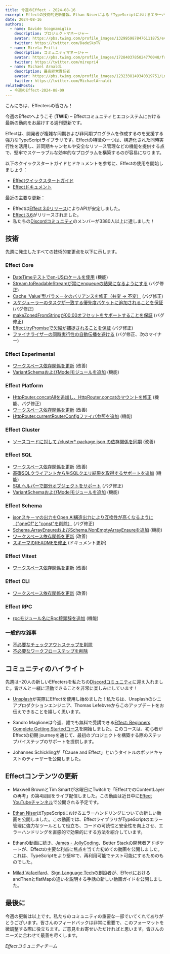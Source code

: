 ```yaml
---
title: 今週のEffect - 2024-08-16
excerpt: Effectの技術的更新情報。Ethan Niserによる「TypeScriptにおけるエラーハンドリングの問題」という動画。Sandro MaglioneによるEffect初心者向けコースの開始。
date: 2024-08-16
authors:
  - name: Davide Scognamiglio
    description: プロジェクトマネージャー
    avatar: https://pbs.twimg.com/profile_images/1329959878476111875/evHG8VX6_400x400.jpg
    twitter: https://twitter.com/DadeSkoTV
  - name: Mirela Prifti
    description: コミュニティマネージャー
    avatar: https://pbs.twimg.com/profile_images/1728403785024770048/frKphayT_400x400.jpg
    twitter: https://twitter.com/mirepri4
  - name: Michael Arnaldi
    description: 最高経営責任者
    avatar: https://pbs.twimg.com/profile_images/1232338149340319751/Ln9nNWyk_400x400.jpg
    twitter: https://twitter.com/MichaelArnaldi
relatedPosts:
  - 今週のEffect-2024-08-09
---
```


こんにちは、Effectersの皆さん！

今週のEffectへようこそ (**TWIE**) – Effectコミュニティとエコシステムにおける最新の動向をお届けする週刊更新です。

Effectは、開発者が複雑な同期および非同期プログラムを作成するのを支援する強力なTypeScriptライブラリです。Effectの特徴の一つは、構造化された同時実行性を活用し、非同期キャンセルや安全なリソース管理などの機能を提供する点で、堅牢でスケーラブルな効率的なプログラムを構築するのが容易になります。

以下のクイックスタートガイドとドキュメントを参考に、Effectの使用を開始しましょう：

- [Effectクイックスタートガイド](/docs/quickstart)
- [Effectドキュメント](/docs/introduction)

最近の主要な更新：

- Effectは[Effect 3.0リリース](https://effect.website/blog/effect-3.0)によりAPIが安定しました。
- [Effect 3.6](https://effect.website/blog/effect-3.6)がリリースされました。
- 私たちの[Discordコミュニティ](https://discord.gg/effect-ts)のメンバーが3380人以上に達しました！

## 技術

先週に発生したすべての技術的変更点を以下に示します。

### Effect Core

- [DateTimeテストでen-USロケールを使用](https://github.com/Effect-TS/effect/pull/3443) (機能)
- [Stream.toReadableStreamが常にenqueueの結果になるようにする](https://github.com/Effect-TS/effect/pull/3444) (バグ修正)
- [Cache 'Value'型パラメータのバリアンスを修正（共変 → 不変）](https://github.com/Effect-TS/effect/pull/3404) (バグ修正)
- [スケジューラーのタスクが一致する優先度バケットに追加されることを保証](https://github.com/Effect-TS/effect/pull/3452) (バグ修正)
- [makeZonedFromStringが00:00オフセットをサポートすることを保証](https://github.com/Effect-TS/effect/pull/3458) (バグ修正)
- [Effect.tryPromiseで欠陥が捕捉されることを保証](https://github.com/Effect-TS/effect/pull/3459) (バグ修正)
- [ファイナライザーの同時実行性の自動伝播を避ける](https://github.com/Effect-TS/effect/pull/3441) (バグ修正、次のマイナー)

### Effect Experimental

- [ワークスペース依存関係を更新](https://github.com/Effect-TS/effect/pull/3450) (改善)
- [VariantSchemaおよびModelモジュールを追加](https://github.com/Effect-TS/effect/pull/3455) (機能)

### Effect Platform

- [HttpRouter.concatAllを追加し、HttpRouter.concatのマウントを修正](https://github.com/Effect-TS/effect/pull/3439) (機能、バグ修正)
- [ワークスペース依存関係を更新](https://github.com/Effect-TS/effect/pull/3450) (改善)
- [HttpRouter.currentRouterConfigファイバ参照を追加](https://github.com/Effect-TS/effect/pull/3454) (機能)

### Effect Cluster

- [ソースコードに対して /cluster\* package.json の依存関係を同期](https://github.com/Effect-TS/effect/pull/3446) (改善)

### Effect SQL

- [ワークスペース依存関係を更新](https://github.com/Effect-TS/effect/pull/3450) (改善)
- [基礎SQLクライアントから生SQLクエリ結果を取得するサポートを追加](https://github.com/Effect-TS/effect/pull/3457) (機能)
- [SQLヘルパーで部分オブジェクトをサポート](https://github.com/Effect-TS/effect/pull/3460) (バグ修正)
- [VariantSchemaおよびModelモジュールを追加](https://github.com/Effect-TS/effect/pull/3455) (機能)

### Effect Schema

- [jsonスキーマの出力をOpen AI構造出力により互換性が高くなるように（"oneOf"と"const"を削除）](https://github.com/Effect-TS/effect/pull/3433) (バグ修正)
- [Schema.ArrayEnsureおよびSchema.NonEmptyArrayEnsureを追加](https://github.com/Effect-TS/effect/pull/3448) (機能)
- [ワークスペース依存関係を更新](https://github.com/Effect-TS/effect/pull/3450) (改善)
- [スキーマのREADMEを修正](https://github.com/Effect-TS/effect/pull/3451) (ドキュメント更新)

### Effect Vitest

- [ワークスペース依存関係を更新](https://github.com/Effect-TS/effect/pull/3450) (改善)

### Effect CLI

- [ワークスペース依存関係を更新](https://github.com/Effect-TS/effect/pull/3450) (改善)

### Effect RPC

- [rpcモジュール名にRpc接頭辞を追加](https://github.com/Effect-TS/effect/pull/3442) (機能)

### 一般的な雑事

- [不必要なチェックアウトステップを削除](https://github.com/Effect-TS/effect/pull/3462)
- [不必要なワークフローステップを削除](https://github.com/Effect-TS/effect/pull/3463)

## コミュニティのハイライト

先週は+20人の新しいEffectersを私たちの[Discordコミュニティ](https://discord.gg/effect-ts)に迎え入れました。皆さんと一緒に活動できることを非常に楽しみにしています！

- [Unsplash](https://unsplash.com/)が実際にEffectを使用し始めました！私たちは、Unsplashのシニアプロダクションエンジニア、Thomas Lefebvreからこのアップデートをお伝えできることを嬉しく思います。

  <Tweet id="1823773777244664201" />

- Sandro Maglioneは今週、誰でも無料で受講できる[Effect: Beginners Complete Getting Startedコース](https://www.typeonce.dev/course/effect-beginners-complete-getting-started)を開始しました。このコースは、初心者がEffectの初期 journeyを通じて、最初のプロジェクトを構築する際のステップバイステップのサポートを提供します。

  <Tweet id="1823773431143313580" />

- Johannes Schicklingが「Cause and Effect」というタイトルのポッドキャストのティーザーを公開しました。
  <Tweet id="1824356063002448329" />

## Effectコンテンツの更新

- Maxwell BrownとTim Smartが水曜日にTwitchで「EffectでのContentLayerの再考」の第4回目をライブ配信しました。この動画は近日中に[Effect YouTubeチャンネル](https://www.youtube.com/@effect-ts)で公開される予定です。

  <Tweet id="1823882284040110582" />

- [Ethan Niser](https://x.com/ethanniser)はTypeScriptにおけるエラーハンドリングについての新しい動画を公開しました。この動画では、EffectライブラリがTypeScriptのエラー管理に強力なツールとして役立ち、コードの可読性と安全性を向上させ、エラーハンドリングを直感的で効果的にする方法を紹介しています。

  <YouTube url="https://www.youtube.com/embed/1U44SbOa7rE?si=u4SXhfEbRsTLe2NL" />

- Ethanの動画に続き、[James - JollyCoding](https://x.com/JollyShopland)、Better Stackの開発者アドボケートが、Effectの主要な利点に焦点を当てた初めての動画を公開しました。これは、TypeScriptをより堅牢で、再利用可能でテスト可能にするためのものでした。

  <YouTube url="https://www.youtube.com/embed/TIvj-MCR34s?si=jTKSy6fbQp3tZTGQ" />

- [Milad Vafaeifard](https://x.com/MiladVafaeifard)、[Sign Language Tech](https://signlanguagetech.com)の創設者が、EffectにおけるandThenとflatMapの違いを説明する手話の新しい動画ガイドを公開しました。
  <YouTube url="https://www.youtube.com/embed/tqM9_VyNkc8?si=hE4OZu6DSBYsGg3I" />

## 最後に

今週の更新は以上です。私たちのコミュニティの重要な一部でいてくれてありがとうございます。皆さんのフィードバックは非常に重要で、このフォーマットを微調整する際に役立ちます。ご意見をお寄せいただければと思います。皆さんのニーズに合わせて最善を尽くします。

_Effectコミュニティチーム_
